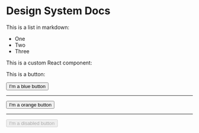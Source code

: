 
# Design System Docs

This is a list in markdown:

- One
- Two
- Three

This is a custom React component:

<MyComponent/>

This is a button:

<Button>I'm a blue button</Button>

---

<Button color='orange'>I'm a orange button</Button>

---

<Button disabled>I'm a disabled button</Button>